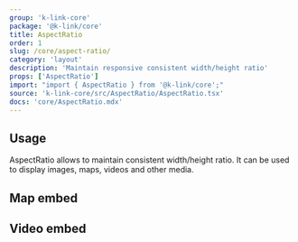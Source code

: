 ```yaml
---
group: 'k-link-core'
package: '@k-link/core'
title: AspectRatio
order: 1
slug: /core/aspect-ratio/
category: 'layout'
description: 'Maintain responsive consistent width/height ratio'
props: ['AspectRatio']
import: "import { AspectRatio } from '@k-link/core';"
source: 'k-link-core/src/AspectRatio/AspectRatio.tsx'
docs: 'core/AspectRatio.mdx'
---
```



## Usage

AspectRatio allows to maintain consistent width/height ratio.
It can be used to display images, maps, videos and other media.

<Demo data={AspectRatioDemos.image} />

## Map embed

<Demo data={AspectRatioDemos.map} />

## Video embed

<Demo data={AspectRatioDemos.video} />
